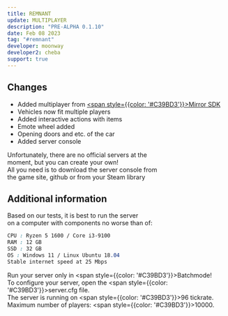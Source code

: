```yaml
---
title: REMNANT
update: MULTIPLAYER
description: "PRE-ALPHA 0.1.10"
date: Feb 08 2023
tag: "#remnant"
developer: moonway
developer2: cheba
support: true
---
```


## Changes
- Added multiplayer from [<span style={{color: '#C39BD3'}}>Mirror SDK</span>](https://mirror-networking.com/)
- Vehicles now fit multiple players
- Added interactive actions with items
- Emote wheel added
- Opening doors and etc. of the car
- Added server console

Unfortunately, there are no official servers at the   
moment, but you can create your own!  
All you need is to download the server console from  
the game site, github or from your Steam library  

## Additional information
Based on our tests, it is best to run the server  
on a computer with components no worse than of:
```css
CPU : Ryzen 5 1600 / Core i3-9100
RAM : 12 GB
SSD : 32 GB
OS : Windows 11 / Linux Ubuntu 18.04
Stable internet speed at 25 Mbps
```  

    
Run your server only in <span style={{color: '#C39BD3'}}>Batchmode</span>!  
To configure your server, open the <span style={{color: '#C39BD3'}}>server.cfg</span> file.   
The server is running on <span style={{color: '#C39BD3'}}>96</span> tickrate.  
Maximum number of players: <span style={{color: '#C39BD3'}}>10000</span>.
